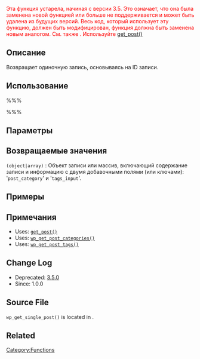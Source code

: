{{Languages|
{{en|Function Reference/wp get single post}}
{{ja|関数リファレンス/wp get single post}}
{{ru|Справочник по функциям/wp get single post}}
}}
{{ru:Stub}}

<span style="color: red;">Эта функция устарела, начиная с версии 3.5. Это означает, что она была заменена новой функцией или больше не поддерживается и может быть удалена из будущих версий. Весь код, который использует эту функцию, должен быть модифицирован, функция должна быть заменена новым аналогом. См. также {{Trac|wp-includes/deprecated.php}}. Используйте [[Справочник по функциям/get post|get_post()]]</span>  

== Описание ==
Возвращает одиночную запись, основываясь на ID записи. 

== Использование ==
%%%<?php wp_get_single_post( $postid, $mode ) ?>%%%

== Параметры ==
{{Parameter|$postid|integer|ID записи.|необязательный|0}}
{{Parameter|$mode|string|Как возвращать результат. Ожидает константу: <tt>OBJECT</tt>, <tt>ARRAY_N</tt> или <tt>ARRAY_A</tt>.|необязательный|<tt>OBJECT</tt>}}

== Возвращаемые значения ==
; <tt>(object&#124;array)</tt> : Объект записи или массив, включающий содержание записи и информацию с двумя добавочными полями (или ключами): '<tt>post_category</tt>' и '<tt>tags_input</tt>'.

== Примеры ==
<!-- Need creative examples. Feel free to link to external examples. -->

== Примечания ==
* Uses: [[Function_Reference/get_post|<tt>get_post()</tt>]]
* Uses: [[Function_Reference/wp_get_post_categories|<tt>wp_get_post_categories()</tt>]]
* Uses: [[Function_Reference/wp_get_post_tags|<tt>wp_get_post_tags()</tt>]]

== Change Log ==
* Deprecated: [[Version 3.5|3.5.0]]
* Since: 1.0.0

== Source File ==
<!-- Need links to current source code files -->
<tt>wp_get_single_post()</tt> is located in {{Trac|wp-includes/post.php}}.

== Related ==
<!--
    To Do:
    Need to find related functions.
    Need to create groups of functions and create templates to add them to a page quickly.
    Some functions may be related to many groups of functions.
-->

{{Tag Footer}}

[[Category:Functions]]